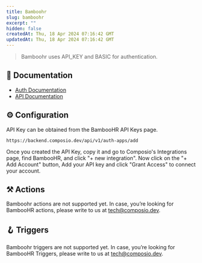 ```yaml
---
title: Bamboohr
slug: bamboohr
excerpt: ""
hidden: false
createdAt: Thu, 18 Apr 2024 07:16:42 GMT
updatedAt: Thu, 18 Apr 2024 07:16:42 GMT
--- 
```

> Bamboohr uses API_KEY and BASIC for authentication.
## 📔 Documentation

- [Auth Documentation](https://documentation.bamboohr.com/docs/getting-started)
- [API Documentation](https://documentation.bamboohr.com/reference)

## ⚙️ Configuration

<Tip>API Key can be obtained from the BambooHR API Keys page.</Tip>


```
https://backend.composio.dev/api/v1/auth-apps/add
```

Once you created the API Key, copy it and go to Composio's Integrations page, find BambooHR, and click "+ new integration". Now click on the "+ Add Account" button, Add your API key and click "Grant Access" to connect your account.


## ⚒️ Actions

Bamboohr actions are not supported yet. In case, you’re looking for BambooHR actions, please write to us at tech@composio.dev.

## 🪝 Triggers

Bamboohr triggers are not supported yet. In case, you’re looking for BambooHR Triggers, please write to us at tech@composio.dev.
